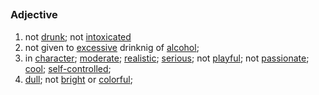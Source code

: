 =={{en}}==
===Adjective===
# not [[drunk]]; not [[intoxicated]]
# not given to [[excess]]ive drinknig of [[alcohol]]; 
# in [[character]]; [[moderate]]; [[realistic]]; [[serious]]; not [[playful]]; not [[passionate]]; [[cool]]; [[self-controlled]];
# [[dull]]; not [[bright]] or [[colorful]];
